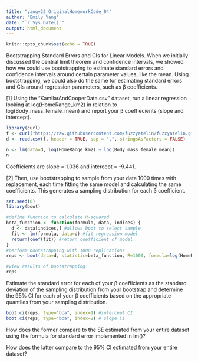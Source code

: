 ```yaml
---
title: "yangy22_OriginalHomeworkCode_04"
author: "Emily Yang"
date: "`r Sys.Date()`"
output: html_document
---
```


```r
knitr::opts_chunk$set(echo = TRUE)
```

Bootstrapping Standard Errors and CIs for Linear Models.
When we initially discussed the central limit theorem and confidence intervals, we showed how we could use bootstrapping to estimate standard errors and confidence intervals around certain parameter values, like the mean. Using bootstrapping, we could also do the same for estimating standard errors and CIs around regression parameters, such as β
 coefficients.

[1] Using the “KamilarAndCooperData.csv” dataset, run a linear regression looking at log(HomeRange_km2) in relation to log(Body_mass_female_mean) and report your β coeffiecients (slope and intercept).

```r
library(curl)
f <- curl("https://raw.githubusercontent.com/fuzzyatelin/fuzzyatelin.github.io/master/AN588_Fall23/KamilarAndCooperData.csv")
d <- read.csv(f, header = TRUE, sep = ",", stringsAsFactors = FALSE)

n <- lm(data=d, log(HomeRange_km2) ~ log(Body_mass_female_mean))
n
```
Coefficients are slope = 1.036 and intercept = -9.441.


[2] Then, use bootstrapping to sample from your data 1000 times with replacement, each time fitting the same model and calculating the same coefficients. This generates a sampling distribution for each β coefficient.


```r
set.seed(0)
library(boot)

#define function to calculate R-squared
beta_function <- function(formula, data, indices) {
  d <- data[indices,] #allows boot to select sample
  fit <- lm(formula, data=d) #fit regression model
  return(coef(fit)) #return coefficient of model
}
#perform bootstrapping with 1000 replications
reps <- boot(data=d, statistic=beta_function, R=1000, formula=log(HomeRange_km2) ~ log(Body_mass_female_mean))

#view results of bootstrapping
reps

```

Estimate the standard error for each of your β coefficients as the standard deviation of the sampling distribution from your bootstrap and determine the 95% CI for each of your β coefficients based on the appropriate quantiles from your sampling distribution.

```r

boot.ci(reps, type="bca", index=1) #intercept CI
boot.ci(reps, type="bca", index=2) # slope CI
```


How does the former compare to the SE estimated from your entire dataset using the formula for standard error implemented in lm()?

How does the latter compare to the 95% CI estimated from your entire dataset?